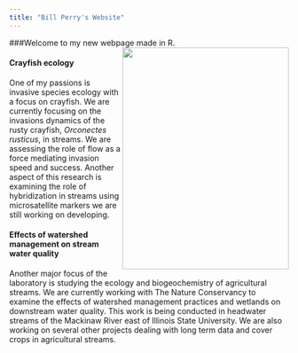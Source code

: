 ```yaml
---
title: "Bill Perry's Website"
---
```


###Welcome to my new webpage made in R. <img align="right" img src="images/perry.jpg" height="400px" width="300px" />

#### Crayfish ecology
One of my passions is invasive species ecology with a focus on crayfish. We are currently focusing on the invasions dynamics of the rusty crayfish, *Orconectes rusticus*, in streams. We are assessing the role of flow as a force mediating invasion speed and success. Another aspect of this research is examining the role of hybridization in streams using microsatellite markers we are still working on developing.

#### Effects of watershed management on stream water quality
Another major focus of the laboratory is studying the ecology and biogeochemistry of agricultural streams. We are currently working with The Nature Conservancy to examine the effects of watershed management practices and wetlands on downstream water quality. This work is being conducted in headwater streams of the Mackinaw River east of Illinois State University. We are also working on several other projects dealing with long term data and cover crops in agricultural streams.




